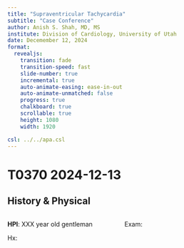 ```yaml
---
title: "Supraventricular Tachycardia"
subtitle: "Case Conference"
author: Anish S. Shah, MD, MS
institute: Division of Cardiology, University of Utah
date: Decemember 12, 2024
format:
  revealjs:
    transition: fade
    transition-speed: fast
    slide-number: true
    incremental: true
    auto-animate-easing: ease-in-out
    auto-animate-unmatched: false
    progress: true
    chalkboard: true
    scrollable: true
    height: 1080
    width: 1920

csl: ../../apa.csl
---
```


# T0370 2024-12-13

## History & Physical

::::: {.columns}
::: {.column width="50%"}
**HPI**: XXX year old gentleman 

Hx:
:::

::: {.column width="50%"}
Exam: 
:::
::::

